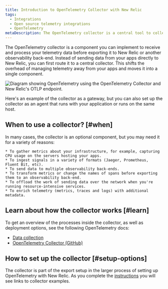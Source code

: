 ```yaml
---
title: Introduction to OpenTelemetry Collector with New Relic
tags:
  - Integrations
  - Open source telemetry integrations
  - OpenTelemetry
metaDescription: The OpenTelemetry collector is a central tool to collect, process, and export your telemetry.
---
```


The OpenTelemetry collector is a component you can implement to receive and process your telemetry data before exporting it to New Relic or another observability back-end. Instead of sending data from your apps directly to New Relic, you can first route it to a central collector. This shifts the overhead of managing telemetry away from your apps and moves it into a single component.

![Diagram showing OpenTelemetry using the OpenTelemetry Collector and New Relic's OTLP endpoint.](./images/native_otlp_with_collector.png "Diagram of OTLP with collector")
<figcaption>
Here's an example of the collector as a gateway, but you can also set up the collector as an agent that runs with your application or runs on the same host.
</figcaption>

## When to use a collector? [#when]

In many cases, the collector is an optional component, but you may need it for a variety of reasons:

    * To gather metrics about your infrastructure, for example, capturing CPU usage on the servers hosting your apps.
    * To ingest signals in a variety of formats (Jaeger, Prometheus, Fluent Bit, etc).
    * To send data to multiple observability back-ends.
    * To transform metrics or change the names of spans before exporting them to an observability back-end.
    * To offload the work of sending data over the network when you're running resource-intensive services.
    * To enrich telemetry (metrics, traces and logs) with additional metadata.

## Learn about how the collector works [#learn]

To get an overview of the processes inside the collector, as well as deployment options, see the following OpenTelemetry docs:

  * [Data collection](https://opentelemetry.io/docs/concepts/data-collection/)
  * [OpenTelemetry Collector (GitHub)](https://github.com/open-telemetry/opentelemetry-collector/blob/main/README.md)

## How to set up the collector [#setup-options]

The collector is part of the export setup in the larger process of setting up OpenTelemetry with New Relic. As you complete the [instructions](/docs/more-integrations/open-source-telemetry-integrations/opentelemetry/opentelemetry-quick-start) you will see links to collector examples.


